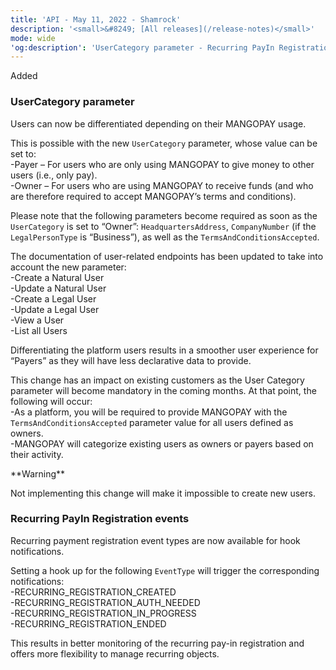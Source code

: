 ```yaml
---
title: 'API - May 11, 2022 - Shamrock'  
description: '<small>&#8249; [All releases](/release-notes)</small>'  
mode: wide  
'og:description': 'UserCategory parameter - Recurring PayIn Registration events'  
---
```

  
  <div class="pill pill-green rn-pill">Added</div> 
  
### UserCategory parameter  

Users can now be differentiated depending on their MANGOPAY usage.  

This is possible with the new `UserCategory` parameter, whose value can be set to:  
-Payer – For users who are only using MANGOPAY to give money to other users (i.e., only pay).  
-Owner – For users who are using MANGOPAY to receive funds (and who are therefore required to accept MANGOPAY’s terms and conditions).  

Please note that the following parameters become required as soon as the `UserCategory` is set to “Owner”: `HeadquartersAddress`, `CompanyNumber` (if the `LegalPersonType` is “Business”), as well as the `TermsAndConditionsAccepted`.  

The documentation of user-related endpoints has been updated to take into account the new parameter:  
-Create a Natural User  
-Update a Natural User  
-Create a Legal User  
-Update a Legal User  
-View a User  
-List all Users  

Differentiating the platform users results in a smoother user experience for “Payers” as they will have less declarative data to provide.  

This change has an impact on existing customers as the User Category parameter will become mandatory in the coming months. At that point, the following will occur:  
-As a platform, you will be required to provide MANGOPAY with the `TermsAndConditionsAccepted` parameter value for all users defined as owners.  
-MANGOPAY will categorize existing users as owners or payers based on their activity.  

<Warning>  
**Warning** 
  
Not implementing this change will make it impossible to create new users.  
</Warning> 
  
### Recurring PayIn Registration events  

Recurring payment registration event types are now available for hook notifications.  

Setting a hook up for the following `EventType` will trigger the corresponding notifications:  
-RECURRING_REGISTRATION_CREATED  
-RECURRING_REGISTRATION_AUTH_NEEDED  
-RECURRING_REGISTRATION_IN_PROGRESS  
-RECURRING_REGISTRATION_ENDED  

This results in better monitoring of the recurring pay-in registration and offers more flexibility to manage recurring objects.